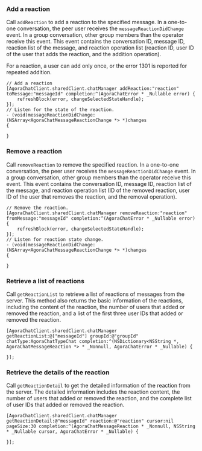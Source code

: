 <PlatformWrapper platform="ios">

### Add a reaction

Call `addReaction` to add a reaction to the specified message. In a one-to-one conversation, the peer user receives the `messageReactionDidChange` event. In a group conversation, other group members than the operator receive this event. This event contains the conversation ID, message ID, reaction list of the message, and reaction operation list (reaction ID, user ID of the user that adds the reaction, and the addition operation).

For a reaction, a user can add only once, or the error 1301 is reported for repeated addition.

```objc
// Add a reaction
[AgoraChatClient.sharedClient.chatManager addReaction:"reaction" toMessage:"messageId" completion:^(AgoraChatError * _Nullable error) {
	refreshBlock(error, changeSelectedStateHandle);
}];
// Listen for the state of the reaction.
- (void)messageReactionDidChange:(NSArray<AgoraChatMessageReactionChange *> *)changes
{
	
}
```

### Remove a reaction

Call `removeReaction` to remove the specified reaction. In a one-to-one conversation, the peer user receives the `messageReactionDidChange` event. In a group conversation, other group members than the operator receive this event. This event contains the conversation ID, message ID, reaction list of the message, and reaction operation list (ID of the removed reaction, user ID of the user that removes the reaction, and the removal operation).

```objc
// Remove the reaction.
[AgoraChatClient.sharedClient.chatManager removeReaction:"reaction" fromMessage:"messageId" completion:^(AgoraChatError * _Nullable error) {
	refreshBlock(error, changeSelectedStateHandle);
}];
// Listen for reaction state change.
- (void)messageReactionDidChange:(NSArray<AgoraChatMessageReactionChange *> *)changes
{
	
}
```

### Retrieve a list of reactions

Call `getReactionList` to retrieve a list of reactions of messages from the server. This method also returns the basic information of the reactions, including the content of the reaction, the number of users that added or removed the reaction, and a list of the first three user IDs that added or removed the reaction.

```objc
[AgoraChatClient.sharedClient.chatManager getReactionList:@["messageId"] groupId:@"groupId" chatType:AgoraChatTypeChat completion:^(NSDictionary<NSString *, AgoraChatMessageReaction *> * _Nonnull, AgoraChatError * _Nullable) {
                    
}];
```

### Retrieve the details of the reaction

Call `getReactionDetail` to get the detailed information of the reaction from the server. The detailed information includes the reaction content, the number of users that added or removed the reaction, and the complete list of user IDs that added or removed the reaction.

```objc
[AgoraChatClient.sharedClient.chatManager getReactionDetail:@"messageId" reaction:@"reaction" cursor:nil pageSize:30 completion:^(AgoraChatMessageReaction * _Nonnull, NSString * _Nullable cursor, AgoraChatError * _Nullable) {
            
}];
```

</PlatformWrapper>